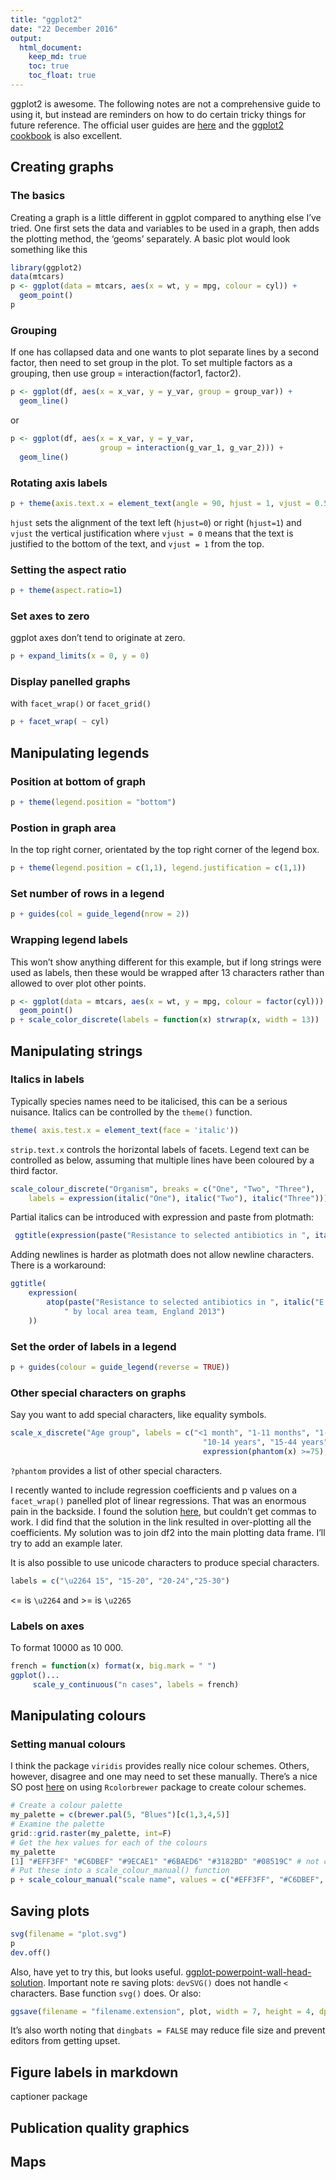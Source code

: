 ```yaml
---
title: "ggplot2"
date: "22 December 2016"
output:
  html_document:
    keep_md: true
    toc: true
    toc_float: true
---
```


ggplot2 is awesome. 
The following notes are not a comprehensive guide to using it, but instead are reminders on how to do certain tricky things for future reference. 
The official user guides are [here](http://docs.ggplot2.org/current/)
and the [ggplot2 cookbook](http://www.cookbook-r.com/Graphs/) is also excellent.

## Creating graphs

### The basics

Creating a graph is a little different in ggplot compared to anything else I've tried. 
One first sets the data and variables to be used in a graph, then adds the plotting method, the 'geoms' separately. 
A basic plot would look something like this

```r
library(ggplot2)
data(mtcars)
p <- ggplot(data = mtcars, aes(x = wt, y = mpg, colour = cyl)) + 
  geom_point()
p
```

### Grouping

If one has collapsed data and one wants to plot separate lines by a second factor, then need to set group in the plot. 
To set multiple factors as a grouping, then use group = interaction(factor1, factor2).

```r
p <- ggplot(df, aes(x = x_var, y = y_var, group = group_var)) + 
  geom_line()
```
or 

```r
p <- ggplot(df, aes(x = x_var, y = y_var, 
                    group = interaction(g_var_1, g_var_2))) + 
  geom_line()
```

### Rotating axis labels
```r
p + theme(axis.text.x = element_text(angle = 90, hjust = 1, vjust = 0.5))
```

`hjust` sets the alignment of the text left (`hjust=0`) or right (`hjust=1`) and `vjust` the vertical justification where `vjust = 0` means that the text is justified to the bottom of the text, and `vjust = 1` from the top. 

### Setting the aspect ratio
```r
p + theme(aspect.ratio=1)
```

### Set axes to zero
ggplot axes don't tend to originate at zero. 

```r
p + expand_limits(x = 0, y = 0)
```

### Display panelled graphs

with `facet_wrap()` or `facet_grid()`

```r
p + facet_wrap( ~ cyl)
```

## Manipulating legends

### Position at bottom of graph
```r
p + theme(legend.position = "bottom")
```

### Postion in graph area
In the top right corner, orientated by the top right corner of the legend box.

```r
p + theme(legend.position = c(1,1), legend.justification = c(1,1))
```

### Set number of rows in a legend

```r
p + guides(col = guide_legend(nrow = 2))
```

### Wrapping legend labels

This won't show anything different for this example, but if long strings were used as labels, then these would be wrapped after 13 characters rather than allowed to over plot other points. 
```r
p <- ggplot(data = mtcars, aes(x = wt, y = mpg, colour = factor(cyl))) + 
  geom_point()
p + scale_color_discrete(labels = function(x) strwrap(x, width = 13))
```

## Manipulating strings

###  Italics in labels
Typically species names need to be italicised, this can be a serious nuisance. Italics can be controlled by the `theme()` function.
```r
theme( axis.test.x = element_text(face = 'italic'))
```
`strip.text.x` controls the horizontal labels of facets. 
Legend text can be controlled as below, assuming that multiple lines have been coloured by a third factor.
```r
scale_colour_discrete("Organism", breaks = c("One", "Two", "Three"), 
    labels = expression(italic("One"), italic("Two"), italic("Three")))
```

Partial italics can be introduced with expression and paste from plotmath:
```r
 ggtitle(expression(paste("Resistance to selected antibiotics in ", italic("E. coli"), " by local area team" )))
```

Adding newlines is harder as plotmath does not allow newline characters. There is a workaround:
```r
ggtitle(
    expression(
        atop(paste("Resistance to selected antibiotics in ", italic("E. coli")),
            " by local area team, England 2013")
    ))
```

### Set the order of labels in a legend
```r
p + guides(colour = guide_legend(reverse = TRUE))
```
### Other special characters on graphs
Say you want to add special characters, like equality symbols. 
```r
scale_x_discrete("Age group", labels = c("<1 month", "1-11 months", "1-4 years", "5-9 years", 
                                           "10-14 years", "15-44 years", "45-64 years", "65-74 years", 
                                           expression(phantom(x) >=75), "Unknown"))
```
`?phantom` provides a list of other special characters. 

I recently wanted to include regression coefficients and p values on a `facet_wrap()` panelled plot of linear regressions. 
That was an enormous pain in the backside. 
I found the solution [here](http://stackoverflow.com/questions/17022553/adding-r2-on-graph-with-facets), but couldn't get commas to work. 
I did find that the solution in the link resulted in over-plotting all the coefficients. 
My solution was to join df2 into the main plotting data frame. 
I'll try to add an example later. 

It is also possible to use unicode characters to produce special characters. 
```r
labels = c("\u2264 15", "15-20", "20-24","25-30")
```
<= is `\u2264` and >= is `\u2265`

### Labels on axes

To format 10000 as 10 000.
```r
french = function(x) format(x, big.mark = " ")
ggplot()...
     scale_y_continuous("n cases", labels = french)
```

## Manipulating colours

### Setting manual colours
I think the package `viridis` provides really nice colour schemes.
Others, however, disagree and one may need to set these manually.
There's a nice SO post [here](http://stackoverflow.com/questions/26287864/picking-individual-colours-from-a-rcolorbrewer-palette-as-a-scale-colour-manual) on using `Rcolorbrewer` package to create colour schemes.
```r
# Create a colour palette
my_palette = c(brewer.pal(5, "Blues")[c(1,3,4,5)]
# Examine the palette
grid::grid.raster(my_palette, int=F)
# Get the hex values for each of the colours
my_palette 
[1] "#EFF3FF" "#C6DBEF" "#9ECAE1" "#6BAED6" "#3182BD" "#08519C" # not correct, but copy and paste from another job
# Put these into a scale_colour_manual() function
p + scale_colour_manual("scale name", values = c("#EFF3FF", "#C6DBEF", "#9ECAE1", "#6BAED6", "#3182BD", "#08519C"))
```

## Saving plots
```r
svg(filename = "plot.svg")
p
dev.off()
```

Also, have yet to try this, but looks useful. [ggplot-powerpoint-wall-head-solution](http://mcfromnz.wordpress.com/2013/09/03/ggplot-powerpoint-wall-head-solution/). 
Important note re saving plots: `devSVG()` does not handle `<` characters. Base function `svg()` does. 
Or also:
```r
ggsave(filename = "filename.extension", plot, width = 7, height = 4, dpi = 300)
```
It's also worth noting that `dingbats = FALSE` may reduce file size and prevent editors from getting upset.

## Figure labels in markdown
captioner package

## Publication quality graphics

## Maps
